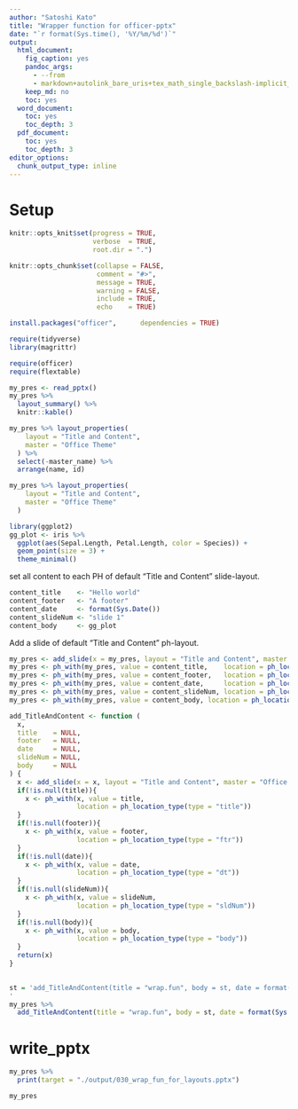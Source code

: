 ```yaml
---
author: "Satoshi Kato"
title: "Wrapper function for officer-pptx"
date: "`r format(Sys.time(), '%Y/%m/%d')`"
output:
  html_document:
    fig_caption: yes
    pandoc_args:
      - --from
      - markdown+autolink_bare_uris+tex_math_single_backslash-implicit_figures
    keep_md: no
    toc: yes
  word_document:
    toc: yes
    toc_depth: 3
  pdf_document:
    toc: yes
    toc_depth: 3
editor_options: 
  chunk_output_type: inline
---
```


# Setup

```r
knitr::opts_knit$set(progress = TRUE, 
                     verbose  = TRUE, 
                     root.dir = ".")

knitr::opts_chunk$set(collapse = FALSE, 
                      comment = "#>", 
                      message = TRUE, 
                      warning = FALSE, 
                      include = TRUE,
                      echo    = TRUE)

```

```r
install.packages("officer",      dependencies = TRUE)

```

```r
require(tidyverse)
library(magrittr)

require(officer)
require(flextable)

```

```r
my_pres <- read_pptx()
my_pres %>% 
  layout_summary() %>% 
  knitr::kable()

```

```r
my_pres %>% layout_properties(
    layout = "Title and Content",
    master = "Office Theme"
  ) %>% 
  select(-master_name) %>%
  arrange(name, id)

```

```r
my_pres %>% layout_properties(
    layout = "Title and Content",
    master = "Office Theme"
  ) 

```


```r
library(ggplot2)
gg_plot <- iris %>% 
  ggplot(aes(Sepal.Length, Petal.Length, color = Species)) +
  geom_point(size = 3) + 
  theme_minimal()

```

set all content to each PH of default "Title and Content" slide-layout.

```r
content_title    <- "Hello world"
content_footer   <- "A footer"
content_date     <- format(Sys.Date())
content_slideNum <- "slide 1"
content_body     <- gg_plot


```

Add a slide of default "Title and Content" ph-layout.

```r
my_pres <- add_slide(x = my_pres, layout = "Title and Content", master = "Office Theme")
my_pres <- ph_with(my_pres, value = content_title,    location = ph_location_type(type = "title"))
my_pres <- ph_with(my_pres, value = content_footer,   location = ph_location_type(type = "ftr"))
my_pres <- ph_with(my_pres, value = content_date,     location = ph_location_type(type = "dt"))
my_pres <- ph_with(my_pres, value = content_slideNum, location = ph_location_type(type = "sldNum"))
my_pres <- ph_with(my_pres, value = content_body, location = ph_location_type(type = "body")) 

```


```r
add_TitleAndContent <- function (
  x,
  title    = NULL,
  footer   = NULL,
  date     = NULL,
  slideNum = NULL,
  body     = NULL
) {
  x <- add_slide(x = x, layout = "Title and Content", master = "Office Theme")
  if(!is.null(title)){
    x <- ph_with(x, value = title,
                 location = ph_location_type(type = "title"))
  }
  if(!is.null(footer)){
    x <- ph_with(x, value = footer,
                 location = ph_location_type(type = "ftr"))
  }
  if(!is.null(date)){
    x <- ph_with(x, value = date,
                 location = ph_location_type(type = "dt"))
  }
  if(!is.null(slideNum)){
    x <- ph_with(x, value = slideNum,
                 location = ph_location_type(type = "sldNum"))
  }
  if(!is.null(body)){
    x <- ph_with(x, value = body,
                 location = ph_location_type(type = "body")) 
  }
  return(x)
}
  
```

```r
st = 'add_TitleAndContent(title = "wrap.fun", body = st, date = format(Sys.Date()), footer = "ftr")
'
my_pres %>% 
  add_TitleAndContent(title = "wrap.fun", body = st, date = format(Sys.Date()), footer = "ftr")

```

# write_pptx

```r
my_pres %>% 
  print(target = "./output/030_wrap_fun_for_layouts.pptx")

my_pres
```